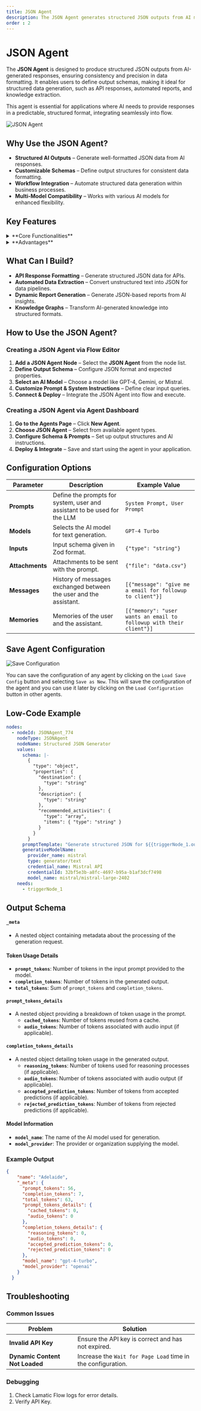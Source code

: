 ```yaml
---
title: JSON Agent
description: The JSON Agent generates structured JSON outputs from AI models, ensuring precision in data formatting.
order : 2
---
```


# **JSON Agent**

The **JSON Agent** is designed to produce structured JSON outputs from AI-generated responses, ensuring consistency and precision in data formatting. It enables users to define output schemas, making it ideal for structured data generation, such as API responses, automated reports, and knowledge extraction.

This agent is essential for applications where AI needs to provide responses in a predictable, structured format, integrating seamlessly into flow.

![JSON Agent](./img/json-agent.webp)


## **Why Use the JSON Agent?**

- **Structured AI Outputs** – Generate well-formatted JSON data from AI responses.  
- **Customizable Schemas** – Define output structures for consistent data formatting.  
- **Workflow Integration** – Automate structured data generation within business processes.  
- **Multi-Model Compatibility** – Works with various AI models for enhanced flexibility.  


## **Key Features**

<details>
<summary>**Core Functionalities**</summary>

1. **AI-Powered JSON Generation** – Produces structured JSON responses from natural language prompts.  
2. **Customizable Prompt Templates** – Enables fine-tuned AI instructions for tailored JSON outputs.  
3. **Schema Definition** – Allows users to define JSON structures for precise formatting.  
4. **Scalability** – Supports large-scale automated data extraction and structuring.  

</details>

<details>
<summary>**Advantages**</summary>

1. **Predictability** – Ensures consistent JSON output for seamless integration with systems.  
2. **User-Friendly Design** – Intuitive interface for defining prompts and schemas.  
3. **Automated Data Structuring** – Eliminates manual formatting, reducing errors.  
4. **Cross-Platform Usability** – Generates JSON for APIs, reports, analytics, and more.  

</details>


## **What Can I Build?**

- **API Response Formatting** – Generate structured JSON data for APIs.  
- **Automated Data Extraction** – Convert unstructured text into JSON for data pipelines.  
- **Dynamic Report Generation** – Generate JSON-based reports from AI insights.  
- **Knowledge Graphs** – Transform AI-generated knowledge into structured formats.  


## **How to Use the JSON Agent?**

### **Creating a JSON Agent via Flow Editor**
1. **Add a JSON Agent Node** – Select the **JSON Agent** from the node list.  
2. **Define Output Schema** – Configure JSON format and expected properties.  
3. **Select an AI Model** – Choose a model like GPT-4, Gemini, or Mistral.  
4. **Customize Prompt & System Instructions** – Define clear input queries.  
5. **Connect & Deploy** – Integrate the JSON Agent into flow and execute.  

### **Creating a JSON Agent via Agent Dashboard**
1. **Go to the Agents Page** – Click **New Agent**.  
2. **Choose JSON Agent** – Select from available agent types.  
3. **Configure Schema & Prompts** – Set up output structures and AI instructions.  
4. **Deploy & Integrate** – Save and start using the agent in your application.  

## **Configuration Options**

| **Parameter**             | **Description**                                                                                                | **Example Value** |
|---------------------------|----------------------------------------------------------------------------------------------------------------|-------------------------------|
| **Prompts**               | Define the prompts for system, user and assistant to be used for the LLM                                        | `System Prompt, User Prompt` | 
| **Models**                | Selects the AI model for text generation.                                                                       | `GPT-4 Turbo` |
| **Inputs**                 | Input schema given in Zod format.                                                                               | `{"type": "string"}` |
| **Attachments**           | Attachments to be sent with the prompt.                                                                         | `{"file": "data.csv"}` |
| **Messages**              | History of messages exchanged between the user and the assistant.                                               | `[{"message": "give me a email for followup to client"}]` |    
| **Memories**             | Memories of the user and the assistant.                                                                         | `[{"memory": "user wants an email to followup with their client"}]` |

## Save Agent Configuration

![Save Configuration](./img/save-json-agent-config.webp)

You can save the configuration of any agent by clicking on the `Load Save Config` button and selecting `Save as New`. 
This will save the configuration of the agent and you can use it later by clicking on the `Load Configuration` button in other agents.


## **Low-Code Example**

```yaml
nodes:
  - nodeId: JSONAgent_774
    nodeType: JSONAgent
    nodeName: Structured JSON Generator
    values:
      schema: |-
        {
          "type": "object",
          "properties": {
            "destination": {
              "type": "string"
            },
            "description": {
              "type": "string"
            },
            "recommended_activities": {
              "type": "array",
              "items": { "type": "string" }
            }
          }
        }
      promptTemplate: "Generate structured JSON for ${{triggerNode_1.output.topic}}"
      generativeModelName:
        provider_name: mistral
        type: generator/text
        credential_name: Mistral API
        credentialId: 32bf5e3b-a8fc-4697-b95a-b1af3dcf7498
        model_name: mistral/mistral-large-2402
    needs:
      - triggerNode_1
```

## Output Schema
#### `_meta`
- A nested object containing metadata about the processing of the generation request.

#### Token Usage Details
- **`prompt_tokens`**: Number of tokens in the input prompt provided to the model.
- **`completion_tokens`**: Number of tokens in the generated output.
- **`total_tokens`**: Sum of `prompt_tokens` and `completion_tokens`.

#### `prompt_tokens_details`
- A nested object providing a breakdown of token usage in the prompt.
  - **`cached_tokens`**: Number of tokens reused from a cache.
  - **`audio_tokens`**: Number of tokens associated with audio input (if applicable).

#### `completion_tokens_details`
- A nested object detailing token usage in the generated output.
  - **`reasoning_tokens`**: Number of tokens used for reasoning processes (if applicable).
  - **`audio_tokens`**: Number of tokens associated with audio output (if applicable).
  - **`accepted_prediction_tokens`**: Number of tokens from accepted predictions (if applicable).
  - **`rejected_prediction_tokens`**: Number of tokens from rejected predictions (if applicable).

#### Model Information
- **`model_name`**: The name of the AI model used for generation.
- **`model_provider`**: The provider or organization supplying the model.

### Example Output

```json
{
    "name": "Adelaide",
    "_meta": {
      "prompt_tokens": 56,
      "completion_tokens": 7,
      "total_tokens": 63,
      "prompt_tokens_details": {
        "cached_tokens": 0,
        "audio_tokens": 0
      },
      "completion_tokens_details": {
        "reasoning_tokens": 0,
        "audio_tokens": 0,
        "accepted_prediction_tokens": 0,
        "rejected_prediction_tokens": 0
      },
      "model_name": "gpt-4-turbo",
      "model_provider": "openai"
    }
  }
```

## Troubleshooting

### Common Issues

| **Problem**                    | **Solution**                                                 |
| ------------------------------ | ------------------------------------------------------------ |
| **Invalid API Key**            | Ensure the API key is correct and has not expired.           |
| **Dynamic Content Not Loaded** | Increase the `Wait for Page Load` time in the configuration. |

### Debugging

1. Check Lamatic Flow logs for error details.
1. Verify API Key.